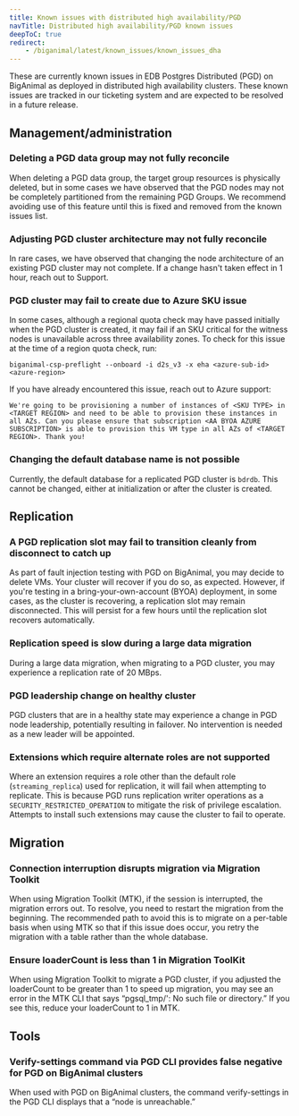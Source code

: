 ```yaml
---
title: Known issues with distributed high availability/PGD
navTitle: Distributed high availability/PGD known issues
deepToC: true
redirect:
    - /biganimal/latest/known_issues/known_issues_dha
---
```


These are currently known issues in EDB Postgres Distributed (PGD) on BigAnimal as deployed in distributed high availability clusters. 
These known issues are tracked in our ticketing system and are expected to be resolved in a future release. 

## Management/administration

### Deleting a PGD data group may not fully reconcile 
When deleting a PGD data group, the target group resources is physically deleted, but in some cases we have observed that the PGD nodes may not be completely partitioned from the remaining PGD Groups. 
We recommend avoiding use of this feature until this is fixed and removed from the known issues list.

### Adjusting PGD cluster architecture may not fully reconcile
In rare cases, we have observed that changing the node architecture of an existing PGD cluster may not complete. 
If a change hasn't taken effect in 1 hour, reach out to Support. 

### PGD cluster may fail to create due to Azure SKU issue
In some cases, although a regional quota check may have passed initially when the PGD cluster is created, it may fail if an SKU critical for the witness nodes is unavailable across three availability zones.
To check for this issue at the time of a region quota check, run: 

```
biganimal-csp-preflight --onboard -i d2s_v3 -x eha <azure-sub-id> <azure-region>
```

If you have already encountered this issue, reach out to Azure support: 

```plaintext
We're going to be provisioning a number of instances of <SKU TYPE> in <TARGET REGION> and need to be able to provision these instances in all AZs. Can you please ensure that subscription <AA BYOA AZURE SUBSCRIPTION> is able to provision this VM type in all AZs of <TARGET REGION>. Thank you!
```

### Changing the default database name is not possible
Currently, the default database for a replicated PGD cluster is `bdrdb`. 
This cannot be changed, either at initialization or after the cluster is created.

## Replication

### A PGD replication slot may fail to transition cleanly from disconnect to catch up 
As part of fault injection testing with PGD on BigAnimal, you may decide to delete VMs. 
Your cluster will recover if you do so, as expected. 
However, if you're testing in a bring-your-own-account (BYOA) deployment, in some cases, as the cluster is recovering, a replication slot may remain disconnected. 
This will persist for a few hours until the replication slot recovers automatically.  

### Replication speed is slow during a large data migration
During a large data migration, when migrating to a PGD cluster, you may experience a replication rate of 20 MBps. 

### PGD leadership change on healthy cluster
PGD clusters that are in a healthy state may experience a change in PGD node leadership, potentially resulting in failover. 
No intervention is needed as a new leader will be appointed.  

### Extensions which require alternate roles are not supported
Where an extension requires a role other than the default role (`streaming_replica`) used for replication, it will fail when attempting to replicate. 
This is because PGD runs replication writer operations as a `SECURITY_RESTRICTED_OPERATION` to mitigate the risk of privilege escalation.
Attempts to install such extensions may cause the cluster to fail to operate.

## Migration

### Connection interruption disrupts migration via Migration Toolkit 
When using Migration Toolkit (MTK), if the session is interrupted, the migration errors out. To resolve, you need to restart the migration from the beginning. 
The recommended path to avoid this is to migrate on a per-table basis when using MTK so that if this issue does occur, you retry the migration with a table rather than the whole database.

### Ensure loaderCount is less than 1 in Migration ToolKit 
When using Migration Toolkit to migrate a PGD cluster, if you adjusted the loaderCount to be greater than 1 to speed up migration, you may see an error in the MTK CLI that says “pgsql_tmp/': No such file or directory.” 
If you see this, reduce your loaderCount to 1 in MTK. 

## Tools

### Verify-settings command via PGD CLI provides false negative for PGD on BigAnimal clusters
When used with PGD on BigAnimal clusters, the command verify-settings in the PGD CLI displays that a “node is unreachable.” 
